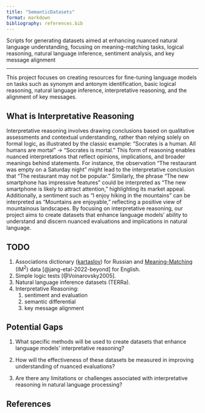 ```yaml
---
title: "SemanticDatasets"
format: markdown
bibliography: references.bib
---
```


Scripts for generating datasets aimed at enhancing nuanced natural language understanding, focusing on meaning-matching tasks, logical reasoning, natural language inference, sentiment analysis, and key message alignment

--------
This project focuses on creating resources for fine-tuning language models on tasks such as synonym and antonym identification, basic logical reasoning, natural language inference, interpretative reasoning, and the alignment of key messages.

## What is Interpretative Reasoning

Interpretative reasoning involves drawing conclusions based on qualitative assessments and contextual understanding, rather than relying solely on formal logic, as illustrated by the classic example: “Socrates is a human. All humans are mortal” → “Socrates is mortal.” This form of reasoning enables nuanced interpretations that reflect opinions, implications, and broader meanings behind statements. For instance, the observation “The restaurant was empty on a Saturday night” might lead to the interpretative conclusion that “The restaurant may not be popular.” Similarly, the phrase “The new smartphone has impressive features” could be interpreted as “The new smartphone is likely to attract attention,” highlighting its market appeal. Additionally, a sentiment such as “I enjoy hiking in the mountains” can be interpreted as “Mountains are enjoyable,” reflecting a positive view of mountainous landscapes. By focusing on interpretative reasoning, our project aims to create datasets that enhance language models' ability to understand and discern nuanced evaluations and implications in natural language.

## TODO

1. Associations dictionary ([kartaslov](https://github.com/dkulagin/kartaslov)) for Russian and [Meaning-Matching](https://github.com/MJ-Jang/beyond-distributional) (IM^2^) data [@jang-etal-2022-beyond] for English.
2. Simple logic tests [@Voinarovsky2005].
3. Natural language inference datasets (TERRa).
4. Interpretative Reasoning:
    1) sentiment and evaluation
    2) semantic differential
    3) key message alignment

## Potential Gaps

1. What specific methods will be used to create datasets that enhance language models' interpretative reasoning?

2. How will the effectiveness of these datasets be measured in improving understanding of nuanced evaluations?

3. Are there any limitations or challenges associated with interpretative reasoning in natural language processing?

## References

::: {#refs}
:::
